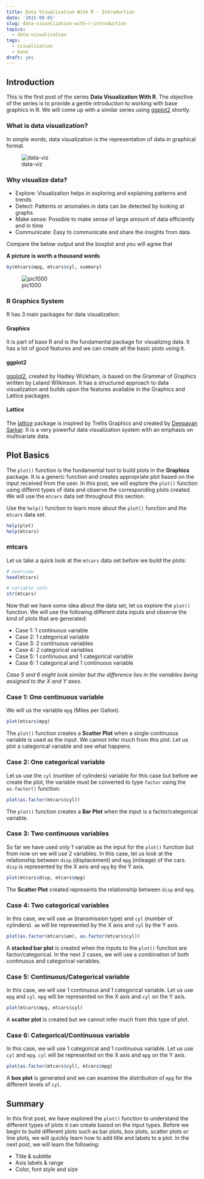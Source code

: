 ```yaml
---
title: Data Visualization With R - Introduction
date: '2015-08-05'
slug: data-visualization-with-r-introduction
topics:
  - data-visualization
tags:
  - visualization
  - base
draft: yes
---
```


## Introduction

This is the first post of the series **Data Visualization With R**. The objective of the series is to provide a gentle introduction to 
working with base graphics in R. We will come up with a similar series using [ggplot2](http://ggplot2.tidyverse.org/index.html) shortly. 

### What is data visualization?

In simple words, data visualization is the representation of data in graphical format. 

![data-viz](data-viz.png)

### Why visualize data?

- Explore: Visualization helps in exploring and explaining patterns and trends
- Detect: Patterns or anomalies in data can be detected by looking at graphs
- Make sense: Possible to make sense of large amount of data efficiently and in time
- Communicate: Easy to communicate and share the insights from data


Compare the below output and the boxplot and you will agree that 

**A picture is worth a thousand words**

```r
by(mtcars$mpg, mtcars$cyl, summary)
```

![pic1000](pic1000.jpeg)


### R Graphics System

R has 3 main packages for data visualization:

#### Graphics

It is part of base R and is the fundamental package for visualizing data.
It has a lot of good features and we can create all the basic plots using it.

#### ggplot2

[ggplot2](http://ggplot2.tidyverse.org/index.html), created by Hadley Wickham, is based on the Grammar of Graphics written by Leland Wilkinson. It has a structured approach to data visualization and builds upon the features available in the Graphics and Lattice packages.

#### Lattice

The [lattice](https://CRAN.R-project.org/package=lattice) package is inspired by Trellis Graphics and created by [Deepayan Sarkar](http://www.isid.ac.in/~deepayan/). It is a very powerful data visualization system with an emphasis on multivariate data.


## Plot Basics

The `plot()` function is the fundamental tool to build plots in the **Graphics** package. It is a generic function and creates appropriate plot based on the input received from the user. In this post, we will explore the `plot()` function using differnt types of data and observe the corresponding plots created. We will use the `mtcars` data set throughout this section.

Use the `help()` function to learn more about the `plot()` function and the `mtcars` data set.

```r
help(plot)
help(mtcars)
```

### mtcars 

Let us take a quick look at the `mtcars` data set before we build the plots:

```r
# overview
head(mtcars)

# variable info
str(mtcars)
```

Now that we have some idea about the data set, let us explore the `plot()` function. We will use the following different data inputs and observe the kind of plots that are generated:

- Case 1: 1 continuous variable
- Case 2: 1 categorical variable
- Case 3: 2 continuous variables
- Case 4: 2 categorical variables
- Case 5: 1 continuous and 1 categorical variable
- Case 6: 1 categorical and 1 continuous variable

*Case 5 and 6 might look similar but the difference lies in the variables being assigned to the X and Y axes.*

### Case 1: One continuous variable

We will us the variable `mpg` (Miles per Gallon).

```r
plot(mtcars$mpg)
```

The `plot()` function creates a **Scatter Plot** when a single continuous variable is used as the input. We cannot infer much from this plot. Let us plot a categorical variable and see what happens.

### Case 2: One categorical variable

Let us use the `cyl` (number of cylinders) variable for this case but before we create the plot, the variable must be converted to type `factor` using the `as.factor()` function:

```r
plot(as.factor(mtcars$cyl))
```

The `plot()` function creates a **Bar Plot** when the input is a factor/categorical variable.

### Case 3: Two continuous variables

So far we have used only 1 variable as the input for the `plot()` function but from now on we will use 2 variables. In this case, let us look at the relationship between `disp` (displacement) and `mpg` (mileage) of the cars. `disp` is represented by the X axis and `mpg` by the Y axis.

```r
plot(mtcars$disp, mtcars$mpg)
```

The **Scatter Plot** created represents the relationship between `disp` and `mpg`.

### Case 4: Two categorical variables

In this case, we will use `am` (transmission type) and `cyl` (number of cylinders). `am` will be represented by the X axis and `cyl` by the Y axis.

```r
plot(as.factor(mtcars$am), as.factor(mtcars$cyl))
```

A **stacked bar plot** is created when the inputs to the `plot()` function are factor/categorical. In the next 2 cases, we will use a combination of both continuous and categorical variables.

### Case 5: Continuous/Categorical variable

In this case, we will use 1 continuous and 1 categorical variable. Let us use `mpg` and `cyl`. `mpg` will be represented on the X axis and `cyl` on the Y axis.

```r
plot(mtcars$mpg, mtcars$cyl)
```

A **scatter plot** is created but we cannot infer much from this type of plot.

### Case 6: Categorical/Continuous variable

In this case, we will use 1 categorical and 1 continuous variable. Let us use `cyl` and  `mpg`. `cyl` will be represented on the X axis and `mpg` on the Y axis.

```r
plot(as.factor(mtcars$cyl), mtcars$mpg)
```

A **box plot** is generated and we can examine the distribution of `mpg` for the different levels of `cyl`.


## Summary

In this first post, we have explored the `plot()` function to understand the different types of plots it can create based on the input types. Before we begin to build different plots such as bar plots, box plots, scatter plots or line plots, we will quickly learn how to add title and labels to a plot. In the next post, we will learn the following:

- Title & subtitle
- Axis labels & range
- Color, font style and size



